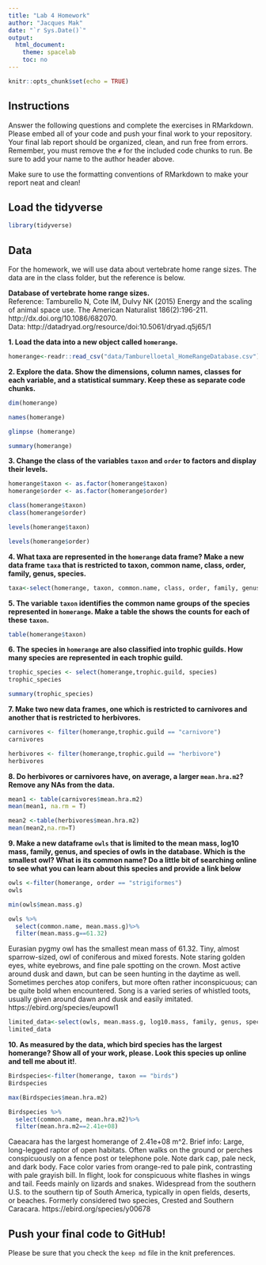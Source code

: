 ```yaml
---
title: "Lab 4 Homework"
author: "Jacques Mak"
date: "`r Sys.Date()`"
output:
  html_document:
    theme: spacelab
    toc: no
---
```


```r
knitr::opts_chunk$set(echo = TRUE)
```

## Instructions
Answer the following questions and complete the exercises in RMarkdown. Please embed all of your code and push your final work to your repository. Your final lab report should be organized, clean, and run free from errors. Remember, you must remove the `#` for the included code chunks to run. Be sure to add your name to the author header above.  

Make sure to use the formatting conventions of RMarkdown to make your report neat and clean!  

## Load the tidyverse
```r
library(tidyverse)
```

## Data
For the homework, we will use data about vertebrate home range sizes. The data are in the class folder, but the reference is below.  

**Database of vertebrate home range sizes.**  
Reference: Tamburello N, Cote IM, Dulvy NK (2015) Energy and the scaling of animal space use. The American Naturalist 186(2):196-211. http://dx.doi.org/10.1086/682070.  
Data: http://datadryad.org/resource/doi:10.5061/dryad.q5j65/1  

**1. Load the data into a new object called `homerange`.**
```r
homerange<-readr::read_csv("data/Tamburelloetal_HomeRangeDatabase.csv") 

```

**2. Explore the data. Show the dimensions, column names, classes for each variable, and a statistical summary. Keep these as separate code chunks.**  
```r
dim(homerange)

```


```r
names(homerange)
```
```r
glimpse (homerange)
```

```r
summary(homerange)
```

**3. Change the class of the variables `taxon` and `order` to factors and display their levels.**  
```r
homerange$taxon <- as.factor(homerange$taxon)
homerange$order <- as.factor(homerange$order)
```
```r
class(homerange$taxon)
class(homerange$order)
```
```r
levels(homerange$taxon)
```
```r
levels(homerange$order)
```


**4. What taxa are represented in the `homerange` data frame? Make a new data frame `taxa` that is restricted to taxon, common name, class, order, family, genus, species.**  
```r

taxa<-select(homerange, taxon, common.name, class, order, family, genus, species)
```

**5. The variable `taxon` identifies the common name groups of the species represented in `homerange`. Make a table the shows the counts for each of these `taxon`.**  
```r
table(homerange$taxon)
```

**6. The species in `homerange` are also classified into trophic guilds. How many species are represented in each trophic guild.**  
```r
trophic_species <- select(homerange,trophic.guild, species)
trophic_species 
```
```r
summary(trophic_species)
```

**7. Make two new data frames, one which is restricted to carnivores and another that is restricted to herbivores.**  
```r
carnivores <- filter(homerange,trophic.guild == "carnivore")
carnivores
```

```r
herbivores <- filter(homerange,trophic.guild == "herbivore")
herbivores
```

**8. Do herbivores or carnivores have, on average, a larger `mean.hra.m2`? Remove any NAs from the data.**  
```r

mean1 <- table(carnivores$mean.hra.m2)
mean(mean1, na.rm = T)
```

```r
mean2 <-table(herbivores$mean.hra.m2)
mean(mean2,na.rm=T)
```

**9. Make a new dataframe `owls` that is limited to the mean mass, log10 mass, family, genus, and species of owls in the database. Which is the smallest owl? What is its common name? Do a little bit of searching online to see what you can learn about this species and provide a link below** 

```r

owls <-filter(homerange, order == "strigiformes")
owls

```
```r
min(owls$mean.mass.g)
```


```r
owls %>%
  select(common.name, mean.mass.g)%>%
  filter(mean.mass.g==61.32)

```
Eurasian pygmy owl has the smallest mean mass of 61.32. Tiny, almost sparrow-sized, owl of coniferous and mixed forests. Note staring golden eyes, white eyebrows, and fine pale spotting on the crown. Most active around dusk and dawn, but can be seen hunting in the daytime as well. Sometimes perches atop conifers, but more often rather inconspicuous; can be quite bold when encountered. Song is a varied series of whistled toots, usually given around dawn and dusk and easily imitated.
https://ebird.org/species/eupowl1
```r
limited_data<-select(owls, mean.mass.g, log10.mass, family, genus, species)
limited_data

```


**10. As measured by the data, which bird species has the largest homerange? Show all of your work, please. Look this species up online and tell me about it!**.  

```r
Birdspecies<-filter(homerange, taxon == "birds")
Birdspecies
```
```r
max(Birdspecies$mean.hra.m2)
```
```r
Birdspecies %>%
  select(common.name, mean.hra.m2)%>%
  filter(mean.hra.m2==2.41e+08)


```
Caeacara has the largest homerange of 2.41e+08 m^2. Brief info: Large, long-legged raptor of open habitats. Often walks on the ground or perches conspicuously on a fence post or telephone pole. Note dark cap, pale neck, and dark body. Face color varies from orange-red to pale pink, contrasting with pale grayish bill. In flight, look for conspicuous white flashes in wings and tail. Feeds mainly on lizards and snakes. Widespread from the southern U.S. to the southern tip of South America, typically in open fields, deserts, or beaches. Formerly considered two species, Crested and Southern Caracara.
https://ebird.org/species/y00678

## Push your final code to GitHub!
Please be sure that you check the `keep md` file in the knit preferences.   